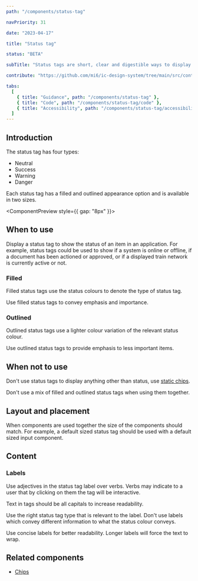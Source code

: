 ```yaml
---
path: "/components/status-tag"

navPriority: 31

date: "2023-04-17"

title: "Status tag"

status: "BETA"

subTitle: "Status tags are short, clear and digestible ways to display the status of something on the page."

contribute: "https://github.com/mi6/ic-design-system/tree/main/src/content/structured/components/status-tag"

tabs:
  [
    { title: "Guidance", path: "/components/status-tag" },
    { title: "Code", path: "/components/status-tag/code" },
    { title: "Accessibility", path: "/components/status-tag/accessibility" },
  ]
---
```



## Introduction

The status tag has four types:

- Neutral
- Success
- Warning
- Danger

Each status tag has a filled and outlined appearance option and is available in two sizes.

<ComponentPreview style={{ gap: "8px" }}>
  <IcStatusTag label="Neutral" status="neutral" />
  <IcStatusTag label="Success" status="success" />
  <IcStatusTag label="Warning" status="warning" />
  <IcStatusTag label="Danger" status="danger" />
</ComponentPreview>

## When to use

Display a status tag to show the status of an item in an application. For example, status tags could be used to show if a system is online or offline, if a document has been actioned or approved, or if a displayed train network is currently active or not.

### Filled

Filled status tags use the status colours to denote the type of status tag.

Use filled status tags to convey emphasis and importance.

### Outlined

Outlined status tags use a lighter colour variation of the relevant status colour.

Use outlined status tags to provide emphasis to less important items.

<DoubleDoDontCaution>
  <DoDontCaution
    imageSrc={statusTagFig1}
    imageAlt="A good example of a success status tag labelled ‘approved’ used to show the status of a page titled ‘Guidance’."
    state="good"
    caption="Use status tags to convey the current status of something."
  />
</DoubleDoDontCaution>

## When not to use

Don't use status tags to display anything other than status, use [static chips](/components/chip/#static-chips).

<DoubleDoDontCaution>
  <DoDontCaution
    imageSrc={statusTagFig2}
    imageAlt="An example of a status tag being used to display the author of a page."
    state="bad"
    caption="Don't use status tags for anything other than denoting status."
  />
</DoubleDoDontCaution>

Don't use a mix of filled and outlined status tags when using them together.

<DoubleDoDontCaution>
  <DoDontCaution
    imageSrc={statusTagFig3}
    imageAlt="An incorrect example of filled and outlined status tags being used in the same page section."
    state="bad"
    caption="Don't use a mix of filled and outlined status tags to show the same status messages within a group of items."
  />
</DoubleDoDontCaution>

## Layout and placement

When components are used together the size of the components should match. For example, a default sized status tag should be used with a default sized input component.

<DoubleDoDontCaution>
  <DoDontCaution
    imageSrc={statusTagFig4}
    imageAlt="A good example of default sized status tags being used in the same section as other default sized components, and a small status tag being used in the same section as another small component."
    state="good"
    caption="Use the correct status tag size to match other UI component sizes."
  />
  <DoDontCaution
    imageSrc={statusTagFig5}
    imageAlt="An incorrect example of small sized status tags used in the same section as other default sized components, and a default status tag being used in the same section as a small component."
    state="bad"
    caption="Don't mix sizes when using multiple UI components."
  />
</DoubleDoDontCaution>

## Content

### Labels

Use adjectives in the status tag label over verbs. Verbs may indicate to a user that by clicking on them the tag will be interactive.

Text in tags should be all capitals to increase readability.

<DoubleDoDontCaution>
  <DoDontCaution
    imageSrc={statusTagFig6}
    imageAlt="A correct example of a status tag which has the label 'submitted'."
    state="good"
    caption="Use adjectives to describe status. "
  />
  <DoDontCaution
    imageSrc={statusTagFig7}
    imageAlt="An incorrect example of a status tag which has the label 'submit'."
    state="bad"
    caption="Don't use verbs in status tags."
  />
</DoubleDoDontCaution>

Use the right status tag type that is relevant to the label. Don't use labels which convey different information to what the status colour conveys.

<DoubleDoDontCaution>
  <DoDontCaution
    imageSrc={statusTagFig8}
    imageAlt="A correct example of status tag labelling. The default variant has the label 'incomplete', the success variant has the label 'accepted’, the warning variant has the label 'in review', the danger variant has the label 'rejected'."
    state="good"
    caption="Use relevant wording that supports the status tag colour."
  />
  <DoDontCaution
    imageSrc={statusTagFig9}
    imageAlt="An incorrect example of status tag labelling. The default variant has the label 'urgent', the success variant has the label 'error’, the warning variant has the label 'success', the danger variant has the label 'approved'."
    state="bad"
    caption="Don't use wording which directly contradicts or doesn’t support the status of the tag."
  />
</DoubleDoDontCaution>

Use concise labels for better readability. Longer labels will force the text to wrap.

<DoubleDoDontCaution>
  <DoDontCaution
    imageSrc={statusTagFig10}
    imageAlt="An example of a long label being wrapped on two lines."
    state="caution"
    caption="Avoid using long labels as it will force the text to wrap."
  />
</DoubleDoDontCaution>

## Related components

- [Chips](/components/chip)
